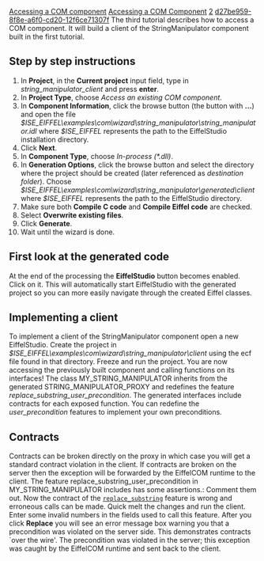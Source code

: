 [[Property:title|Accessing a COM component]]
[[Property:link_title|Accessing a COM Component]]
[[Property:weight|2]]
[[Property:uuid|d27be959-8f8e-a6f0-cd20-12f6ce71307f]]
The third tutorial describes how to access a COM component. It will build a client of the <eiffel>StringManipulator</eiffel> component built in the first tutorial. 
==Step by step instructions==
#  In '''Project''', in the '''Current project''' input field, type in ''string_manipulator_client'' and press '''enter'''. 
#  In '''Project Type''', choose ''Access an existing COM component''. 
#  In '''Component Information''', click the browse button (the button with '''...''') and open the file ''$ISE_EIFFEL\examples\com\wizard\string_manipulator\string_manipulator.idl'' where ''$ISE_EIFFEL'' represents the path to the EiffelStudio installation directory. 
#  Click '''Next'''. 
#  In '''Component Type''', choose ''In-process (*.dll)''. 
#  In '''Generation Options''', click the browse button and select the directory where the project should be created (later referenced as ''destination folder''). Choose ''$ISE_EIFFEL\examples\com\wizard\string_manipulator\generated\client'' where ''$ISE_EIFFEL'' represents the path to the EiffelStudio directory. 
#  Make sure both '''Compile C code''' and '''Compile Eiffel code''' are checked. 
#  Select '''Overwrite existing files'''. 
#  Click '''Generate'''. 
#  Wait until the wizard is done. 

==First look at the generated code==
At the end of the processing the '''EiffelStudio''' button becomes enabled. Click on it. This will automatically start EiffelStudio with the generated project so you can more easily navigate through the created Eiffel classes. 
{{note|When accessing a COM component the EiffelCOM Wizard will generate a precompiled library which includes all the generated classes. This allows for easy browsing of the generated classes, however a precompilation project is read-only, so you need to start another EiffelStudio to reuse the generated classes. The interesting classes are all related to the coclass proxy <eiffel>STRING_MANIPULATOR_PROXY</eiffel>. The proxy is the Eiffel class that gives access to the component. Each feature on the proxy calls the corresponding interface function on the component. You can use the EiffelStudio opened by the wizard to browse through the generated classes and study the class hierarchy.}}

==Implementing a client==
To implement a client of the <eiffel>StringManipulator</eiffel> component open a new EiffelStudio. Create the project in ''$ISE_EIFFEL\examples\com\wizard\string_manipulator\client'' using the ecf file found in that directory. Freeze and run the project. You are now accessing the previously built component and calling functions on its interfaces! The class <eiffel>MY_STRING_MANIPULATOR</eiffel> inherits from the generated <eiffel>STRING_MANIPULATOR_PROXY</eiffel> and redefines the feature ''replace_substring_user_precondition''. The generated interfaces include contracts for each exposed function. You can redefine the ''user_precondition'' features to implement your own preconditions. 
{{note|If a COM component should be added to an existing client, the generated ecf file can be added as a library. }}

==Contracts==
Contracts can be broken directly on the proxy in which case you will get a standard contract violation in the client. If contracts are broken on the server then the exception will be forwarded by the EiffelCOM runtime to the client. The feature replace_substring_user_precondition in <eiffel>MY_STRING_MANIPULATOR</eiffel> includes has some assertions.: Comment them out. Now the contract of the [[ref:libraries/base/reference/string_8_chart|<code>replace_substring </code>]] feature is wrong and erroneous calls can be made. Quick melt the changes and run the client. Enter some invalid numbers in the fields used to call this feature. After you click '''Replace''' you will see an error message box warning you that a precondition was violated on the server side. This demonstrates contracts `over the wire'. The precondition was violated in the server; this exception was caught by the EiffelCOM runtime and sent back to the client. 
{{seealso|<br/>
[[Creating a new COM component|Creating a new COM component]]  <br/>
[[Creating a new component from an Eiffel project|Creating a new component from an Eiffel Project]]  }}





